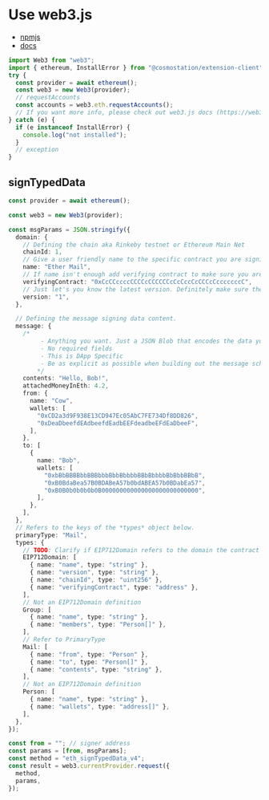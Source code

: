 # Use web3.js

- [npmjs](https://www.npmjs.com/package/web3)
- [docs](https://web3js.readthedocs.io)

```typescript
import Web3 from "web3";
import { ethereum, InstallError } from "@cosmostation/extension-client";
try {
  const provider = await ethereum();
  const web3 = new Web3(provider);
  // requestAccounts
  const accounts = web3.eth.requestAccounts();
  // If you want more info, please check out web3.js docs (https://web3js.readthedocs.io)
} catch (e) {
  if (e instanceof InstallError) {
    console.log("not installed");
  }
  // exception
}
```

## signTypedData

```typescript
const provider = await ethereum();

const web3 = new Web3(provider);

const msgParams = JSON.stringify({
  domain: {
    // Defining the chain aka Rinkeby testnet or Ethereum Main Net
    chainId: 1,
    // Give a user friendly name to the specific contract you are signing for.
    name: "Ether Mail",
    // If name isn't enough add verifying contract to make sure you are establishing contracts with the proper entity
    verifyingContract: "0xCcCCccccCCCCcCCCCCCcCcCccCcCCCcCcccccccC",
    // Just let's you know the latest version. Definitely make sure the field name is correct.
    version: "1",
  },

  // Defining the message signing data content.
  message: {
    /*
         - Anything you want. Just a JSON Blob that encodes the data you want to send
         - No required fields
         - This is DApp Specific
         - Be as explicit as possible when building out the message schema.
        */
    contents: "Hello, Bob!",
    attachedMoneyInEth: 4.2,
    from: {
      name: "Cow",
      wallets: [
        "0xCD2a3d9F938E13CD947Ec05AbC7FE734Df8DD826",
        "0xDeaDbeefdEAdbeefdEadbEEFdeadbeEFdEaDbeeF",
      ],
    },
    to: [
      {
        name: "Bob",
        wallets: [
          "0xbBbBBBBbbBBBbbbBbbBbbbbBBbBbbbbBbBbbBBbB",
          "0xB0BdaBea57B0BDABeA57b0bdABEA57b0BDabEa57",
          "0xB0B0b0b0b0b0B000000000000000000000000000",
        ],
      },
    ],
  },
  // Refers to the keys of the *types* object below.
  primaryType: "Mail",
  types: {
    // TODO: Clarify if EIP712Domain refers to the domain the contract is hosted on
    EIP712Domain: [
      { name: "name", type: "string" },
      { name: "version", type: "string" },
      { name: "chainId", type: "uint256" },
      { name: "verifyingContract", type: "address" },
    ],
    // Not an EIP712Domain definition
    Group: [
      { name: "name", type: "string" },
      { name: "members", type: "Person[]" },
    ],
    // Refer to PrimaryType
    Mail: [
      { name: "from", type: "Person" },
      { name: "to", type: "Person[]" },
      { name: "contents", type: "string" },
    ],
    // Not an EIP712Domain definition
    Person: [
      { name: "name", type: "string" },
      { name: "wallets", type: "address[]" },
    ],
  },
});

const from = ""; // signer address
const params = [from, msgParams];
const method = "eth_signTypedData_v4";
const result = web3.currentProvider.request({
  method,
  params,
});
```
